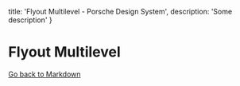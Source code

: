   title: 'Flyout Multilevel - Porsche Design System',
  description: 'Some description'
}

# Flyout Multilevel

[Go back to Markdown](/markdown)
